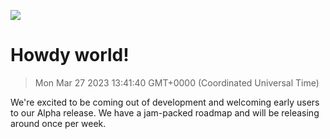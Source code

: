 ![](https://uploads-ssl.webflow.com/6143afec68f555387049efb3/630d1378d42644bfc7bbe0ae_ezgif_com-gif-maker_9eeb8d75ac7bd7992673565dc38a4b60_2000.jpeg)
# Howdy world!
> Mon Mar 27 2023 13:41:40 GMT+0000 (Coordinated Universal Time)

We're excited to be coming out of development and welcoming early users to our Alpha release.
We have a jam-packed roadmap and will be releasing around once per week.
